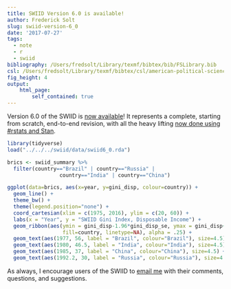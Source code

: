 ```yaml
---
title: SWIID Version 6.0 is available!
author: Frederick Solt
slug: swiid-version-6_0
date: '2017-07-27'
tags:
  - note
  - r
  - swiid
bibliography: /Users/fredsolt/Library/texmf/bibtex/bib/FSLibrary.bib
csl: /Users/fredsolt/Library/texmf/bibtex/csl/american-political-science-association2.csl
fig_height: 4 
output:
    html_page:
        self_contained: true
---
```


Version 6.0 of the SWIID is [now available](http://fsolt.org/swiid/swiid_downloads.html)!  It represents a complete, starting from scratch, end-to-end revision, with all the heavy lifting [now done using #rstats and Stan](https://github.com/fsolt/swiid).

```r
library(tidyverse)
load("../../../swiid/data/swiid6_0.rda")

brics <- swiid_summary %>% 
  filter(country=="Brazil" | country=="Russia" | 
                 country=="India" | country=="China")

ggplot(data=brics, aes(x=year, y=gini_disp, colour=country)) +
  geom_line() +
  theme_bw() +
  theme(legend.position="none") +    
  coord_cartesian(xlim = c(1975, 2016), ylim = c(20, 60)) +
  labs(x = "Year", y = "SWIID Gini Index, Disposable Income") +
  geom_ribbon(aes(ymin = gini_disp-1.96*gini_disp_se, ymax = gini_disp+1.96*gini_disp_se, 
                  fill=country, linetype=NA), alpha = .25) +
  geom_text(aes(1977, 56, label = "Brazil", colour="Brazil"), size=4.5) +
  geom_text(aes(1980, 46.5, label = "India", colour="India"), size=4.5) +
  geom_text(aes(1985, 37, label = "China", colour="China"), size=4.5) +
  geom_text(aes(1992.2, 30, label = "Russia", colour="Russia"), size=4.5)
```

As always, I encourage users of the SWIID to [email me](mailto:frederick-solt@uiowa.edu) with their comments, questions, and suggestions.
